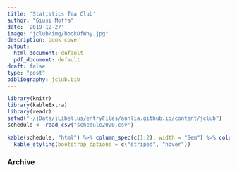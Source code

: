 ```yaml
---
title: 'Statistics Tea Club'
author: "Giusi Moffa"
date: '2019-12-27'
image: "jclub/img/bookOfWhy.jpg"
description: book cover
output:
  html_document: default
  pdf_document: default
draft: false
type: "post"
bibliography: jclub.bib
---
```


<!-- December 27th 2019 -->

```r
library(knitr)
library(kableExtra)
library(readr)
setwd("~/jData/jLibellus/entryFiles/annlia.github.io/content/jclub")
schedule <- read_csv("schedule2020.csv")
```

```r
kable(schedule, "html") %>% column_spec(c(1:2), width = "8em") %>% column_spec(3, width = "16em") %>%
  kable_styling(bootstrap_options = c("striped", "hover"))
```

### Archive
